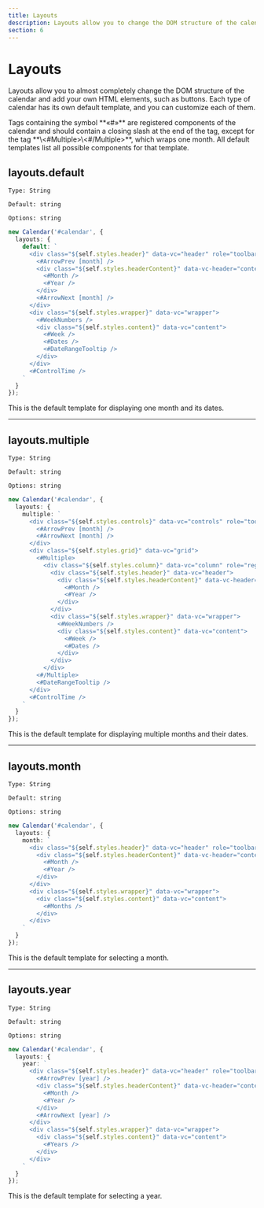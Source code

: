 ```yaml
---
title: Layouts
description: Layouts allow you to change the DOM structure of the calendar and add your own HTML elements.
section: 6
---
```


# Layouts

Layouts allow you to almost completely change the DOM structure of the calendar and add your own HTML elements, such as buttons. Each type of calendar has its own default template, and you can customize each of them.

<Info>
  Tags containing the symbol **«#»** are registered components of the calendar and should contain a closing slash at the end of the tag, except for the tag **\<#Multiple>\<#/Multiple>**, which wraps one month.
  All default templates list all possible components for that template.
</Info>

## layouts.default

`Type: String`

`Default: string`

`Options: string`

```ts
new Calendar('#calendar', {
  layouts: {
    default: `
      <div class="${self.styles.header}" data-vc="header" role="toolbar" aria-label="${self.labels.navigation}">
        <#ArrowPrev [month] />
        <div class="${self.styles.headerContent}" data-vc-header="content">
          <#Month />
          <#Year />
        </div>
        <#ArrowNext [month] />
      </div>
      <div class="${self.styles.wrapper}" data-vc="wrapper">
        <#WeekNumbers />
        <div class="${self.styles.content}" data-vc="content">
          <#Week />
          <#Dates />
          <#DateRangeTooltip />
        </div>
      </div>
      <#ControlTime />
    `
  }
});
```

This is the default template for displaying one month and its dates.

---

## layouts.multiple

`Type: String`

`Default: string`

`Options: string`

```ts
new Calendar('#calendar', {
  layouts: {
    multiple: `
      <div class="${self.styles.controls}" data-vc="controls" role="toolbar" aria-label="${self.labels.navigation}">
        <#ArrowPrev [month] />
        <#ArrowNext [month] />
      </div>
      <div class="${self.styles.grid}" data-vc="grid">
        <#Multiple>
          <div class="${self.styles.column}" data-vc="column" role="region">
            <div class="${self.styles.header}" data-vc="header">
              <div class="${self.styles.headerContent}" data-vc-header="content">
                <#Month />
                <#Year />
              </div>
            </div>
            <div class="${self.styles.wrapper}" data-vc="wrapper">
              <#WeekNumbers />
              <div class="${self.styles.content}" data-vc="content">
                <#Week />
                <#Dates />
              </div>
            </div>
          </div>
        <#/Multiple>
        <#DateRangeTooltip />
      </div>
      <#ControlTime />
    `
  }
});
```

This is the default template for displaying multiple months and their dates.

---

## layouts.month

`Type: String`

`Default: string`

`Options: string`

```ts
new Calendar('#calendar', {
  layouts: {
    month: `
      <div class="${self.styles.header}" data-vc="header" role="toolbar" aria-label="${self.labels.navigation}">
        <div class="${self.styles.headerContent}" data-vc-header="content">
          <#Month />
          <#Year />
        </div>
      </div>
      <div class="${self.styles.wrapper}" data-vc="wrapper">
        <div class="${self.styles.content}" data-vc="content">
          <#Months />
        </div>
      </div>
    `
  }
});
```

This is the default template for selecting a month.

---

## layouts.year

`Type: String`

`Default: string`

`Options: string`

```ts
new Calendar('#calendar', {
  layouts: {
    year: `
      <div class="${self.styles.header}" data-vc="header" role="toolbar" aria-label="${self.labels.navigation}">
        <#ArrowPrev [year] />
        <div class="${self.styles.headerContent}" data-vc-header="content">
          <#Month />
          <#Year />
        </div>
        <#ArrowNext [year] />
      </div>
      <div class="${self.styles.wrapper}" data-vc="wrapper">
        <div class="${self.styles.content}" data-vc="content">
          <#Years />
        </div>
      </div>
    `
  }
});
```

This is the default template for selecting a year.
